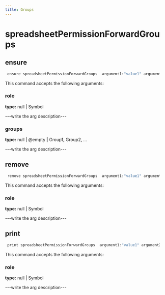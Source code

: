 ```yaml
---
title: Groups
---
```


# spreadsheetPermissionForwardGroups

## ensure

```js filename="Terminal" copy
 ensure spreadsheetPermissionForwardGroups  argument1:"value1" argument2:"value2"
```

This command accepts the following arguments:

### role
**type:** null | Symbol

---write the arg description---

### groups
**type:** null | @empty | Group1, Group2, ...

---write the arg description---


## remove

```js filename="Terminal" copy
 remove spreadsheetPermissionForwardGroups  argument1:"value1" argument2:"value2"
```

This command accepts the following arguments:

### role
**type:** null | Symbol

---write the arg description---


## print

```js filename="Terminal" copy
 print spreadsheetPermissionForwardGroups  argument1:"value1" argument2:"value2"
```

This command accepts the following arguments:

### role
**type:** null | Symbol

---write the arg description---


